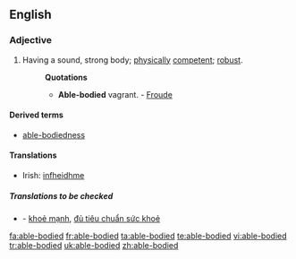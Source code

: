 ==English==

===Adjective===
{{en-adj|pos=[[able]]-[[body|bodied]]}}

# Having a sound, strong body; [[physically]] [[competent]]; [[robust]].
#:'''Quotations'''
#:*'''Able-bodied''' vagrant. - [[w:Froude|Froude]]

====Derived terms====
*[[able-bodiedness]]

====Translations====
*Irish: [[infheidhme]]

=====Translations to be checked=====
{{checktrans}}
*{{ttbc|Vietnamese}} - [[khoẻ mạnh]], [[đủ tiêu chuẩn sức khoẻ]]

[[fa:able-bodied]]
[[fr:able-bodied]]
[[ta:able-bodied]]
[[te:able-bodied]]
[[vi:able-bodied]]
[[tr:able-bodied]]
[[uk:able-bodied]]
[[zh:able-bodied]]